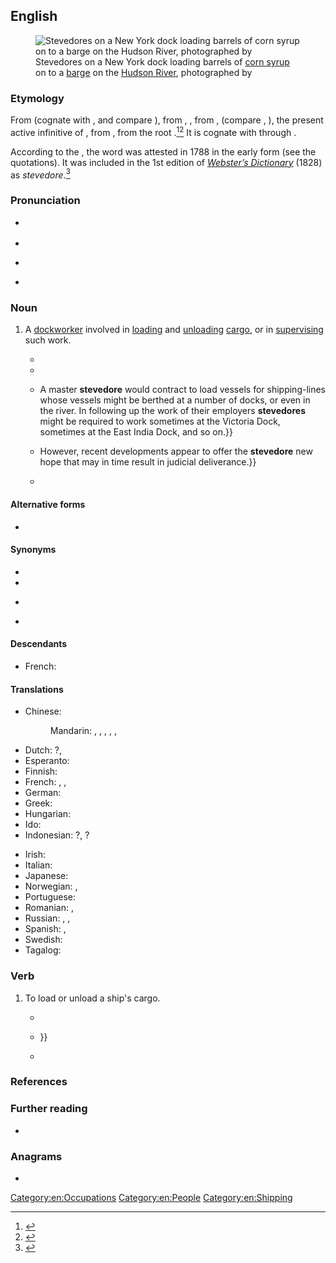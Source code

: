 ==English==
{{was wotd|2016|August|17}}
[[File:Stevedores on a New York Dock Loading Barrels of Corn Syrup onto a Barge on the Hudson River, ca. 1912 - NARA - 518287.jpg|thumb|Stevedores on a New York dock loading barrels of [[corn syrup]] on to a [[barge]] on the [[Hudson River]], photographed {{circa2|1912|short=yes}} by {{w|Lewis Hine}}]]

===Etymology===
From {{der|en|es|estibador}} (cognate with {{cog|pt|estivador}}, and compare {{cog|ML.|stivator}}), from {{m|es|estivar}}, {{m|es|estibar||to [[load#Verb|load]]}}, from {{der|en|ML.|stivare}}, {{m|la|stipare|stīpāre}} (compare {{cog|it|stivare}}, {{m|it|stipare}}), the present active infinitive of {{m|la|stipo|stīpō|to [[cram]], [[fill#Verb|fill]], [[stuff#Verb|stuff]]}}, from {{der|en|ine-pro|*steypos}}, from the root {{der|en|ine-pro|*steyp-}}.<ref>{{R:Online Etymology Dictionary}}</ref><ref>{{R:Online Etymology Dictionary|stiff}}</ref> It is cognate with {{m|en|stiff}} through {{etyl|ine-pro|-}}.

According to the ''{{w|Oxford English Dictionary}}'', the word was attested in 1788 in the early form {{m|en|stowadore}} (see the quotations). It was included in the 1st edition of ''[[w:Webster's Dictionary|Webster’s Dictionary]]'' (1828) as ''stevedore''.<ref>{{cite-book|author=Noah Webster|authorlink=Noah Webster|entry=STEVEDORE|url=https://archive.org/stream/americandictiona02websrich#page/n665/mode/1up|title=[[w:Webster's Dictionary|An American Dictionary of the English Language: Intended to Exhibit, I. The Origin, Affinities and Primary Signification of English Words as Far as They Have Been Ascertained, II. The Genuine Orthography and Pronunciation of Words, According to General Usage or to Just Principles of Analogy, III. Accurate and Discriminating Definitions, with Numerous Authorities and Illustrations. To which is Prefixed, an Introductory Dissertation on the Origin, History, and Connection of the Languages of Western Asia and of Europe, and a Concise Grammar of the English Language [...] In Two Volumes]]|edition=1st|location=New York, N.Y.|publisher=Published by S. Converse. Printed by Hezekiah Howe—New Haven|year=1828|volume=II (J–Z)|oclc=1386890|passage='''STE′VEDORE''', ''n.'' One whose occupation is to stow goods, packages, &c. in a ship's hold. ''N. York.''}}</ref>

===Pronunciation===
* {{a|RP}} {{IPA|/ˈstiːvəˌdɔː(ɹ)/|lang=en}}
* {{audio|en-uk-stevedore.opus|Audio (RP)|lang=en}}
* {{a|GA}} {{IPA|/ˈstivəˌdɔɹ/|lang=en}}
* {{hyphenation|ste|ve|dore|lang=en}}

===Noun===
{{en-noun}}

# {{lb|UK}} A [[dockworker]] involved in [[load#Verb|loading]] and [[unload]]ing [[cargo]], or in [[supervise|supervising]] such work. {{defdate|from 18th c.}}
#* {{quote-journal|newspaper=[[w:Massachusetts Spy|The Massachusetts Spy]]|location=Boston, Mass.|publisher=Zechariah Fowle, {{w|Isaiah Thomas}}|date=2 July 1788|page=3|oclc=2263907|passage='''Stowadores'''.}}
#* {{quote-book|author=Maritime Cargo Transportation Conference (U.S.)|chapter=The Longshore Industry and Its Hazards|title=Longshore Safety Survey: A Survey of Occupational Hazards in the Stevedore Industry: By the Maritime Cargo Transportation Conference. As Part of a Program Undertaken at the Request of the Departments of Defense and of Commerce|series=National Research Council|seriesvolume=publication 459|location=Washington, D.C.|publisher={{w|National Academy of Sciences}}; {{w|National Research Council}}|year=1956|page=15|pageurl=https://books.google.com/books?id=7CwrAAAAYAAJ&pg=PA15|oclc=16690516|passage=The hatch foreman or gang boss supervises the longshore gang and directs their loading and discharge efforts. He assigns each member of the gang to a specific job, usually the same job each day or each shift; discusses operational problems with the '''stevedore''' superintendent who is in charge of the entire ship operation; inspects the stowage area; supervises the positioning and rigging of booms, etc. The '''stevedore''' superintendent and hatch foreman occupy strategic positions from a safety viewpoint.}}
#* {{quote-book|author=John [Christopher] Lovell|chapter=The Earliest Unions, 1870–89|title=Stevedores and Dockers: A Study of Trade Unionism in the Port of London, 1870–1914|location=London|publisher=[[w:Macmillan Publishers|Macmillan and Co.]]|year=1969|page=77|doi=10.1007/978-1-349-00096-8|oclc=462151899|passage='''Stevedores''' differed from most other strategically placed port workers in that they were to some extent mobile. {{...}} A master '''stevedore''' would contract to load vessels for shipping-lines whose vessels might be berthed at a number of docks, or even in the river. In following up the work of their employers '''stevedores''' might be required to work sometimes at the Victoria Dock, sometimes at the East India Dock, and so on.}}
#* {{quote-journal|author=R. Layton Mank|title=The Stevedore: Hope for Rescue|journal=[[w:ABA Journal|American Bar Association Journal]]|location=Chicago, Ill.|publisher={{w|American Bar Association}}|month=March|year=1970|volume=56|page=254|pageurl=https://books.google.com.sg/books?id=OjP-pFq2PBQC&pg=PA254|oclc=50629671|passage=For the past several years the '''stevedore''' [''footnote'': The term "'''stevedore'''" commonly refers to the contractor who employs longshoremen, who physically load and unload ships' cargo], one of the newest members of the maritime family, has found himself drifting helplessly onto the rocks of legal peril. {{...}} However, recent developments appear to offer the '''stevedore''' new hope that may in time result in judicial deliverance.}}
#* {{quote-book|author=Ralph De Wit|chapter=The Concept of Statutory Rights of Action in Carriage of Goods|editor=Eric Van Hooydonk|title=English and Continental Maritime Law: After 115 Years of Maritime Law Unification: A Search for Differences between Common Law and Civil Law|location=Antwerp, Belgium; Apeldoorn, Netherlands|publisher=Maklu-Uitgevers|year=2003|page=39|isbn=978-90-6215-809-6|passage=[T]he '''stevedore''' works for the account of he who has requested his services, and he is liable only to this person, who alone can bring an action as against him. Attempts to sidestep this statutory rule have been unsuccessful. For instance, a cargo owner tried to being a direct action as against a '''stevedore''', who had been appointed by the sea carrier's agent in the port of loading and who had damaged the goods during loading. On the grounds that in appointing the '''stevedore''' this agent had acted on behalf of the cargo owner, the latter submitted that he had a direct contractual action ''ex lege'' as against the '''stevedore'''.}}

====Alternative forms====
* {{l|en|stowadore}} {{qualifier|obsolete}}

====Synonyms====
* {{l|en|docker}}
* {{l|en|dockworker}}
* {{l|en|longshoreman}} {{qf|US}}
* {{l|en|wharfie}} {{qf|Australia|New Zealand}}

====Descendants====
* French: {{l|fr|stevedore}}

====Translations====
{{trans-top|dockworker involved in loading and unloading cargo}}
* Chinese:
*: Mandarin: {{t|cmn|[[碼頭]][[工人]]|sc=Hani}}, {{t|cmn|[[码头]][[工人]]|tr=mǎtou gōngrén|sc=Hani}}, {{t|cmn|[[碼頭]][[裝卸]][[工人]]|sc=Hani}}, {{t|cmn|[[码头]][[装卸]][[工人]]|tr=mǎtóu zhuāngxiè gōngrén|sc=Hani}}, {{t+|cmn|搬運工|sc=Hani}}, {{t+|cmn|搬运工|tr=bānyùngōng|sc=Hani}}
* Dutch: {{t+|nl|dokwerker|m}}?, {{t+|nl|stuwadoor|m}}
* Esperanto: {{t|eo|stivisto}}
* Finnish: {{t+|fi|ahtaaja}}
* French: {{t+|fr|stevedore|m}}, {{t+|fr|manutentionnaire|m}}, {{t+|fr|aconier|m}}
* German: {{t+|de|Hafenarbeiter|m}}
* Greek: {{t+|el|στιβαδόρος|m}}
* Hungarian: {{t+|hu|rakodómunkás}}
* Ido: {{t+|io|stivisto}}
* Indonesian: {{t|id|buruh kapal}}?, {{t+|id|kuli}}?
{{trans-mid}}
* Irish: {{t|ga|stíbheadóir|m}}
* Italian: {{t|it|stivatore|m}}
* Japanese: {{t|ja|港湾労働者|tr=こうわんろうどうしゃ, kōwan rōdōsha|sc=Jpan}}
* Norwegian: {{t|no|havnearbeider|m}}, {{t+|no|bryggesjauer|m}}
* Portuguese: {{t+|pt|estivador|m}}
* Romanian: {{t+|ro|docher|m}}, {{t+|ro|portuar|m}}
* Russian: {{t+|ru|гру́зчик|m}}, {{t+|ru|до́кер|m}}, {{t|ru|порто́вый гру́зчик|m}}
* Spanish: {{t+|es|estibador|m}}, {{t|es|arrumador|m}}
* Swedish: {{t|sv|stuvare|c}}
* Tagalog: {{t|tl|estibador}}
{{trans-bottom}}

===Verb===
{{en-verb|stevedor}}

# {{lb|en|transitive}} To load or unload a ship's cargo.
#* {{quote-journal|journal=Annual Report of the Board of Directors of the Panama Rail Road Company to the Stockholders|location=New York, N.Y.|publisher=Panama Rail Road Company|year=1914|page=11|oclc=7098325|passage=During the year 334,242 tons of cargo were '''stevedored''' and 933,092 tons were handled and transferred.}}
#* {{quote-book|author=Thomas Pynchon|authorlink=Thomas Pynchon|title=[[w:V.|V., a Novel]]|location=Philadelphia, Pa.; New York, N.Y.|publisher={{w|J. B. Lippincott & Co.}}|year=1963|oclc=463482294|passage=[I]n Barcelona, when he was '''stevedoring''' at the docks {{...}}}}
#* {{quote-book|author=Bruce Levene [''et al.'']|title=Mendocino County Remembered: An Oral History|location=[Ukaih?] Calif.|publisher=Mendocino County Historical Society|year=1976|volume=I (A–L)|page=161|oclc=3214321|passage=I '''stevedored''' [railway] ties, a lot of those devils. In the holds of ships. I was in the bow because I was small to get in there. I loaded a lot of these ties that came out of Navarro and that layout.}}

===References===
<references />

===Further reading===
* {{pedia}}

===Anagrams===
* {{anagrams|en|dove trees}}

[[Category:en:Occupations]]
[[Category:en:People]]
[[Category:en:Shipping]]